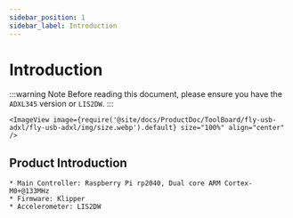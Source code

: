 ```yaml
---
sidebar_position: 1
sidebar_label: Introduction
---
```



# Introduction

:::warning Note
Before reading this document, please ensure you have the `ADXL345` version or `LIS2DW`.
:::

    <ImageView image={require('@site/docs/ProductDoc/ToolBoard/fly-usb-adxl/fly-usb-adxl/img/size.webp').default} size="100%" align="center" />

## Product Introduction

    * Main Controller: Raspberry Pi rp2040, Dual core ARM Cortex-M0+@133MHz
    * Firmware: Klipper
    * Accelerometer: LIS2DW